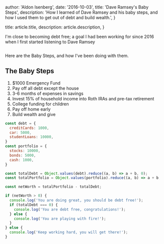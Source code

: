 
  author: 'Aldon Isenberg',
  date: '2016-10-03',
  title: 'Dave Ramsey\'s Baby Steps',
  description:
    'How I learned of Dave Ramsey and his baby steps, and how I used them to get out of debt and build wealth.',
}

  title: article.title,
  description: article.description,
}


I'm close to becoming debt free; a goal I had been working for since 2016 when I first started listening to Dave Ramsey

<Image src={daveRamsey} alt="" />

Here are the Baby Steps, and how I've been doing with them.

## The Baby Steps

1. $1000 Emergency Fund
2. Pay off all debt except the house
3. 3-6 months of expenses in savings
4. Invest 15% of household income into Roth IRAs and pre-tax retirement
5. College funding for children
6. Pay off home early
7. Build wealth and give


```js
const debt = {
  creditCards: 1000,
  car: 5000,
  studentLoans: 10000,
}
const portfolio = {
  stocks: 10000,
  bonds: 5000,
  cash: 1000,
}

const totalDebt = Object.values(debt).reduce((a, b) => a + b, 0);
const totalPortfolio = Object.values(portfolio).reduce((a, b) => a + b, 0);

const netWorth = totalPortfolio - totalDebt;

if (netWorth > 0) {
  console.log('You are doing great, you should be debt free!');
  if (totalDebt === 0) {
    console.log('You are debt free, congratulations!');
  } else {
    console.log('You are playing with fire!');
  }
} else {
  console.log('Keep working hard, you will get there!');
} 

```


